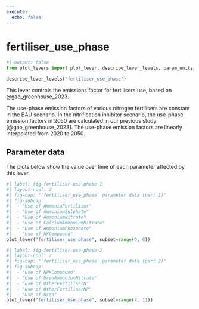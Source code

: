 ```yaml
---
execute:
  echo: false
---
```


# fertiliser_use_phase

```python
#| output: false
from plot_levers import plot_lever, describe_lever_levels, param_units
```

```python
describe_lever_levels("fertiliser_use_phase")
```

This lever controls the emissions factor for fertilisers use, based on @gao_greenhouse_2023.

The use-phase emission factors of various nitrogen fertilisers are constant in the BAU scenario. In the nitrification inhibitor scenario, the use-phase emission factors in 2050 are calculated in our previous study [@gao_greenhouse_2023]. The use-phase emission factors are linearly interpolated from 2020 to 2050.

## Parameter data

The plots below show the value over time of each parameter affected by this lever.

```python
#| label: fig-fertiliser-use-phase-1
#| layout-ncol: 2
#| fig-cap: "`fertiliser_use_phase` parameter data (part 1)"
#| fig-subcap:
#|  - "Use of AmmoniaFertiliser"
#|  - "Use of AmmoniumSulphate"
#|  - "Use of AmmoniumNitrate"
#|  - "Use of CalciumAmmoniumNitrate"
#|  - "Use of AmmoniumPhosphate"
#|  - "Use of NKCompound"
plot_lever("fertiliser_use_phase", subset=range(0, 6))
```

```python
#| label: fig-fertiliser-use-phase-2
#| layout-ncol: 2
#| fig-cap: "`fertiliser_use_phase` parameter data (part 2)"
#| fig-subcap:
#|  - "Use of NPKCompound"
#|  - "Use of UreaAmmoniumNitrate"
#|  - "Use of OtherFertiliserN"
#|  - "Use of OtherFertiliserNP"
#|  - "Use of Urea"
plot_lever("fertiliser_use_phase", subset=range(7, 11))
```
